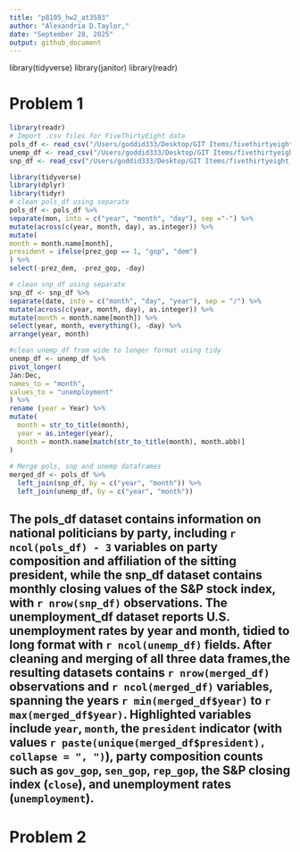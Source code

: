 ```yaml
---
title: "p8105_hw2_at3583"
author: "Alexandria D.Taylor,"
date: "September 28, 2025"
output: github_document
---
```


library(tidyverse)
library(janitor)
library(readr)

# Problem 1 

```r
library(readr)
# Import .csv files for FiveThirtyEight data
pols_df <- read_csv("/Users/goddid333/Desktop/GIT Items/fivethirtyeight_datasets/pols-month.csv")
unemp_df <- read_csv("/Users/goddid333/Desktop/GIT Items/fivethirtyeight_datasets/unemployment.csv")
snp_df <- read_csv("/Users/goddid333/Desktop/GIT Items/fivethirtyeight_datasets/snp.csv")
```

```r
library(tidyverse)
library(dplyr)
library(tidyr)
# clean pols_df using separate
pols_df <- pols_df %>%
separate(mon, into = c("year", "month", "day"), sep ="-") %>%
mutate(across(c(year, month, day), as.integer)) %>%
mutate(
month = month.name[month],
president = ifelse(prez_gop == 1, "gop", "dem")
) %>%
select(-prez_dem, -prez_gop, -day)

# clean snp_df using separate
snp_df <- snp_df %>%
separate(date, into = c("month", "day", "year"), sep = "/") %>%
mutate(across(c(year, month, day), as.integer)) %>%
mutate(month = month.name[month]) %>%
select(year, month, everything(), -day) %>%
arrange(year, month)

#clean unemp_df from wide to longer format using tidy
unemp_df <- unemp_df %>%
pivot_longer(
Jan:Dec,
names_to = "month",
values_to = "unemployment"
) %>%
rename (year = Year) %>%
mutate(
  month = str_to_title(month),
  year = as.integer(year),
  month = month.name[match(str_to_title(month), month.abb)]
)
  
# Merge pols, snp and unemp dataframes
merged_df <- pols_df %>%
  left_join(snp_df, by = c("year", "month")) %>%
  left_join(unemp_df, by = c("year", "month"))
```

## The **pols_df** dataset contains information on national politicians by party, including `r ncol(pols_df) - 3` variables on party composition and affiliation of the sitting president, while the **snp_df** dataset contains monthly closing values of the S&P stock index, with `r nrow(snp_df)` observations. The **unemployment_df** dataset reports U.S. unemployment rates by year and month, tidied to long format with `r ncol(unemp_df)` fields. After cleaning and merging of all three data frames,the resulting datasets contains **`r nrow(merged_df)` observations** and **`r ncol(merged_df)` variables**, spanning the years **`r min(merged_df$year)` to `r max(merged_df$year)`**. Highlighted variables include `year`, `month`, the `president` indicator (with values `r paste(unique(merged_df$president), collapse = ", ")`), party composition counts such as `gov_gop`, `sen_gop`, `rep_gop`, the S&P closing index (`close`), and unemployment rates (`unemployment`).  

# Problem 2


